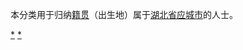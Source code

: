 {{Catnav|頁面分類|各種主題的頁面分類|依中国各省来作的分类|各地中国人|湖北人|孝感人}}
{{Catnav|頁面分類|人物|各國人物|中国人|各地中国人|湖北人|孝感人}}

本分类用于归纳[[籍贯|籍贯]]（出生地）属于[[湖北省|湖北省]][[应城市|应城市]]的人士。

[[Category:孝感人|*]]
[[Category:应城市|*]]